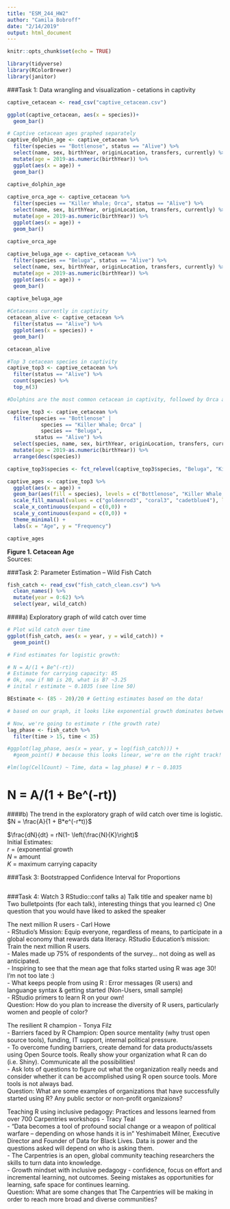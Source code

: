 ```yaml
---
title: "ESM_244_HW2"
author: "Camila Bobroff"
date: "2/14/2019"
output: html_document
---
```


```r
knitr::opts_chunk$set(echo = TRUE)
```

```r
library(tidyverse)
library(RColorBrewer)
library(janitor)
```

###Task 1: Data wrangling and visualization - cetations in captivity
```r
captive_cetacean <- read_csv("captive_cetacean.csv")
```

```r
ggplot(captive_cetacean, aes(x = species))+
  geom_bar()

# Captive cetacean ages graphed separately
captive_dolphin_age <- captive_cetacean %>% 
  filter(species == "Bottlenose", status == "Alive") %>% 
  select(name, sex, birthYear, originLocation, transfers, currently) %>% 
  mutate(age = 2019-as.numeric(birthYear)) %>% 
  ggplot(aes(x = age)) +
  geom_bar()
  
captive_dolphin_age

captive_orca_age <- captive_cetacean %>% 
  filter(species == "Killer Whale; Orca", status == "Alive") %>% 
  select(name, sex, birthYear, originLocation, transfers, currently) %>% 
  mutate(age = 2019-as.numeric(birthYear)) %>% 
  ggplot(aes(x = age)) +
  geom_bar()
  
captive_orca_age

captive_beluga_age <- captive_cetacean %>% 
  filter(species == "Beluga", status == "Alive") %>% 
  select(name, sex, birthYear, originLocation, transfers, currently) %>% 
  mutate(age = 2019-as.numeric(birthYear)) %>% 
  ggplot(aes(x = age)) +
  geom_bar()
  
captive_beluga_age

#Cetaceans currently in captivity
cetacean_alive <- captive_cetacean %>% 
  filter(status == "Alive") %>% 
  ggplot(aes(x = species)) +
  geom_bar()

cetacean_alive

```

```r
#Top 3 cetacean species in captivity
captive_top3 <- captive_cetacean %>% 
  filter(status == "Alive") %>% 
  count(species) %>% 
  top_n(3)

#Dolphins are the most common cetacean in captivity, followed by Orca and Beluga

captive_top3 <- captive_cetacean %>% 
  filter(species == "Bottlenose" | 
           species == "Killer Whale; Orca" | 
           species == "Beluga", 
         status == "Alive") %>% 
  select(species, name, sex, birthYear, originLocation, transfers, currently) %>% 
  mutate(age = 2019-as.numeric(birthYear)) %>% 
  arrange(desc(species)) 

captive_top3$species <- fct_relevel(captive_top3$species, "Beluga", "Killer Whale; Orca", "Bottlenose") 

captive_ages <- captive_top3 %>% 
  ggplot(aes(x = age)) + 
  geom_bar(aes(fill = species), levels = c("Bottlenose", "Killer Whale; Orca", "Beluga")) +
  scale_fill_manual(values = c("goldenrod3", "coral3", "cadetblue4"), labels = c("Beluga", "Orca", "Bottlenose")) +
  scale_x_continuous(expand = c(0,0)) +
  scale_y_continuous(expand = c(0,0)) +
  theme_minimal() +
  labs(x = "Age", y = "Frequency")

captive_ages

```
**Figure 1. Cetacean Age**  
Sources: 

###Task 2: Parameter Estimation – Wild Fish Catch
```r
fish_catch <- read_csv("fish_catch_clean.csv") %>% 
  clean_names() %>% 
  mutate(year = 0:62) %>% 
  select(year, wild_catch)
```

####a) Exploratory graph of wild catch over time
```r
# Plot wild catch over time
ggplot(fish_catch, aes(x = year, y = wild_catch)) +
  geom_point()

```

```r
# Find estimates for logistic growth:

# N = A/(1 + Be^(-rt))
# Estimate for carrying capacity: 85
# Ok, now if N0 is 20, what is B? ~3.25
# inital r estimate ~ 0.1035 (see line 50)

BEstimate <- (85 - 20)/20 # Getting estimates based on the data!

# based on our graph, it looks like exponential growth dominates between t = 1950 (0) to t = 1953 (3) 

# Now, we're going to estimate r (the growth rate)
lag_phase <- fish_catch %>% 
  filter(time > 15, time < 35)

#ggplot(lag_phase, aes(x = year, y = log(fish_catch))) +
  #geom_point() # because this looks linear, we're on the right track!

#lm(log(CellCount) ~ Time, data = lag_phase) # r ~ 0.1035
```

# N = A/(1 + Be^(-rt))
####b) The trend in the exploratory graph of wild catch over time is logistic. 
$N = \frac{A}{1 + B*e^(-r*t)}$

$\frac{dN}{dt} = rN(1- \left(\frac{N}{K}\right)$  
Initial Estimates:  
$r$ = (exponential growth  
$N$ = amount   
$K$ = maximum carrying capacity  

###Task 3: Bootstrapped Confidence Interval for Proportions
```r



```


###Task 4: Watch 3 RStudio::conf talks
a) Talk title and speaker name
b) Two bulletpoints (for each talk), interesting things that you learned
c) One question that you would have liked to asked the speaker

The next million R users - Carl Howe  
- RStudio's Mission: Equip everyone, regardless of means, to participate in a global economy that rewards data literacy. RStudio Education's mission: Train the next million R users.  
- Males made up 75% of respondents of the survey... not doing as well as anticipated.  
- Inspiring to see that the mean age that folks started using R was age 30! I'm not too late :)  
- What keeps people from using R : Error messages (R users) and languange syntax & getting started (Non-Users, small sample)  
- RStudio primers to learn R on your own!  
Question: How do you plan to increase the diversity of R users, particularly women and people of color?

The resilient R champion - Tonya Filz  
- Barriers faced by R Champion: Open source mentality (why trust open source tools), funding, IT support, internal political pressure.  
- To overcome funding barriers, create demand for data products/assets using Open Source tools. Really show your organization what R can do (i.e. Shiny). Communicate all the possibilities!   
- Ask lots of questions to figure out what the organization really needs and consider whether it can be accomplished using R open source tools. More tools is not always bad.  
Question: What are some examples of organizations that have successfully started using R? Any public sector or non-profit organizaions?

Teaching R using inclusive pedagogy: Practices and lessons learned from over 700 Carpentries workshops - Tracy Teal  
- "Data becomes a tool of profound social change or a weapon of political warfare -- depending on whose hands it is in" Yeshimabeit Milner, Executive Director and Founder of Data for Black Lives. Data is power and the questions asked will depend on who is asking them.  
- The Carpentries is an open, global community teaching researchers the skills to turn data into knowledge.  
- Growth mindset with inclusive pedagogy - confidence, focus on effort and incremental learning, not outcomes. Seeing mistakes as opportunities for learning, safe space for continues learning.  
Question: What are some changes that The Carpentries will be making in order to reach more broad and diverse communities?
